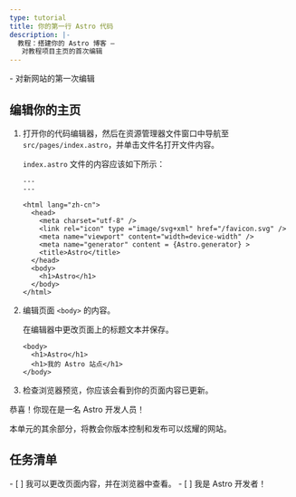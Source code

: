 ```yaml
---
type: tutorial
title: 你的第一行 Astro 代码
description: |-
  教程：搭建你的 Astro 博客 —
   对教程项目主页的首次编辑
---
```


<PreCheck>
  - 对新网站的第一次编辑
</PreCheck>

## 编辑你的主页

1. 打开你的代码编辑器，然后在资源管理器文件窗口中导航至 `src/pages/index.astro`，并单击文件名打开文件内容。

    `index.astro` 文件的内容应该如下所示：

    ```astro title="src/pages/index.astro"
    ---
    ---

    <html lang="zh-cn">
      <head>
        <meta charset="utf-8" />
        <link rel="icon" type ="image/svg+xml" href="/favicon.svg" />
        <meta name="viewport" content="width=device-width" />
        <meta name="generator" content = {Astro.generator} >
        <title>Astro</title>
      </head>
      <body>
        <h1>Astro</h1>
      </body>
    </html>
    ```

2. 编辑页面 `<body>` 的内容。

    在编辑器中更改页面上的标题文本并保存。

    ```astro title="src/pages/index.astro" del={2} ins={3}
    <body>
      <h1>Astro</h1>
      <h1>我的 Astro 站点</h1>
    </body>
    ```

3. 检查浏览器预览，你应该会看到你的页面内容已更新。

恭喜！你现在是一名 Astro 开发人员！

本单元的其余部分，将教会你版本控制和发布可以炫耀的网站。

<Box icon="check-list">

## 任务清单

<Checklist>
- [ ] 我可以更改页面内容，并在浏览器中查看。
- [ ] 我是 Astro 开发者！
</Checklist>
</Box>
